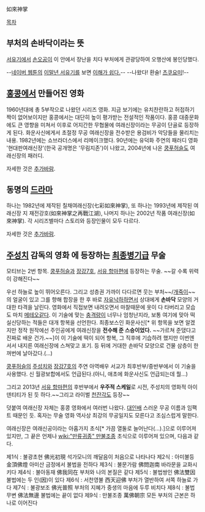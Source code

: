 如來神掌

[[목차]]
== 부처의 손바닥이라는 뜻 ==
[[서유기]]에서 [[손오공]]이 이 안에서 장난을 치다 부처에게 관광당하여 오행산에 봉인당했다.

--[[네이버 웹툰]]의 [[이말년 서유기]]를 보면 [http://comic.naver.com/webtoon/detail.nhn?titleId=602921&no=43&weekday=thu 이해가 쉽다.]-- --나왔다! 환술! [[츠쿠요미]]!--
 
== [[홍콩]]에서 만들어진 영화 == 
1960년대에 총 5부작으로 나왔던 시리즈 영화. 지금 보기에는 유치찬란하고 허접하기 짝이 없어보이지만 홍콩에서는 대단히 높이 평가받는 전설적인 작품이다. 홍콩 대중문화에도 큰 영향을 미쳐서 이후로 어지간한 무협물에 여래신장이라는 무공이 단골로 등장하게 된다. 화운사신에게서 초절정 무공 여래신장을 전수받은 용검비가 악당들을 물리치는 내용.
1982년에는 쇼브라더스에서 리메이크했다. 90년에는 유덕화 주연의 패러디 영화 '현대판여래신장'(한국 공개명은 '무림지존')이 나왔고, 2004년에 나온 [[쿵푸허슬]]도 여래신장의 패러디.

자세한 것은 [[추가바람]].

== 동명의 [[드라마]] ==
하나는 1982년에 제작된 칠채여래신장(七彩如來神掌), 또 하나는 1993년에 제작된 여래신장 지 재전강호(如來神掌之再戰江湖), 나머지 하나는 2002년 작품 여래신장(如來神掌). 각 시리즈별마다 스토리와 등장인물이 모두 다르다. 

자세한 것은 [[추가바람]]. 

== [[주성치]] 감독의 영화 에 등장하는 '''[[최종병기]]급 무술''' ==
모티브는 2번 항목. [[쿵푸허슬]]과 [[장강7호]], [[서유 항마편]]에 등장하는 무술. ~~갈 수록 위력이 강해진다~~

우선 하늘로 높이 뛰어오른다. 그리고 성층권 가까이 다다르면 웃는 부처~~/[[개죽이]]~~의 얼굴이 있고 그를 향해 합장을 한 후 바로 [[자유낙하]]하면서 상대에게 '''손바닥''' 모양의 거대한 타격을 날린다. 영화에서 직접보면 내려오면서 마찰때문에 옷이 다 타버리고 모습도 마치 [[메테오]]같다. 이 기술에 맞는 [[충격량]]이 너무나 엄청난지라, 보통 여기에 맞아 떡실신당하는 적들은 대개 항복을 선언한다. 최종보스인 화운사신[* 위 항목을 보면 알겠지만 정작 원작에선 주인공에게 여래신장을 '''전수해 준 스승이었다.''' ~~가르쳐 준댔다고 진짜로 배운 건가.~~]이 이 기술에 떡이 되어 항복, 그 직후에 기습하려 했지만 이번엔 서서 내지른 여래신장에 스쳐맞고 포기. 등 뒤에 거대한 손바닥 모양으로 건물 삼층이 한꺼번에 날아갔다.(...)

[[쿵푸허슬]]의 [[주성치]]와 [[장강7호]]의 주연 아역배우 서교가 최후반부/중반부에서 이 기술을 사용했다. 신 월광보합에서도 언급된다.(아니, 애초에 화운사신도 언급되는데 뭘...)

그리고 2013년 [[서유 항마편]]의 후반부에서 '''우주적 스케일'''로 시전, 주성치의 영화적 아이덴티티가 된 듯 하다.~~그리고 라이벌 [[천잔각]]도 등장~~

덧붙여 여래신장 자체는 홍콩 영화에서 여러번 나왔다. [[대인배]] 스러운 무공 이름과 임팩트 때문인 듯. 혹자는 무술 영화 역사상 최강의 무공일지도 모른다고 조심스럽게 말한다.

여래신장은 여래신공이라는 아홉가지 초식[* 가끔 열둘로 늘어난다(...).]으로 이루어져 있지만, 그 끝은 언제나 [[wiki:"만류귀종" 만불조종]] 초식으로 이루어져 있으며, 다음과 같다.

제1식 : 불광초현 佛光初現 석가모니의 깨달음이 처음으로 나타나다
제2식 : 아미불등 金頂佛燈 아미산 금정에서 불법을 전하다
제3식 : 불문가람 佛問迦南 바라문을 교화시키다
제4식 : 불아동재 佛我同在 부처와 나의 본질은 같다
제5식 : 불법쌍인 佛法雙因 불법에는 두 인(因)이 있다  
제6식 : 서천영불 西天迎佛 부처가 열반하여 서쪽 하늘로 가다
제7식 : 불광보조 佛光普照 부처의 지혜가 중생의 마음에 두루 비치다
제8식 : 불법무변 佛法無邊 불법에는 끝이 없다
제9식 : 만불조종 萬佛朝宗 모든 부처의 근본은 하나로 이어진다
